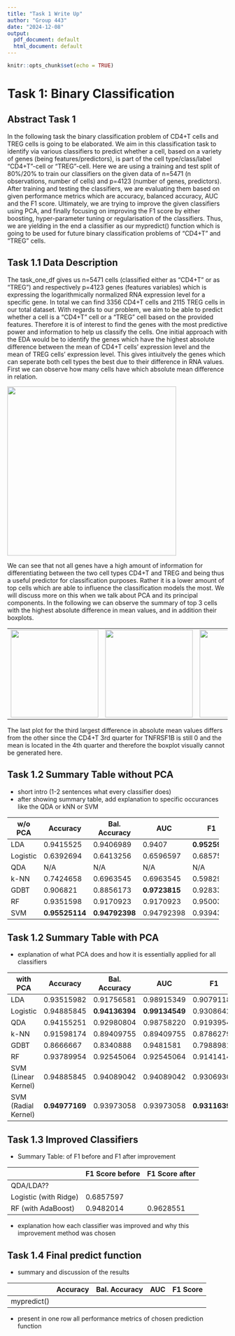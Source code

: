 ```yaml
---
title: "Task 1 Write Up"
author: "Group 443"
date: "2024-12-08"
output:
  pdf_document: default
  html_document: default
---
```


```r
knitr::opts_chunk$set(echo = TRUE)
```

# Task 1: Binary Classification

## Abstract Task 1

In the following task the binary classification problem of CD4+T cells and TREG cells is going to be elaborated. We aim in this classification task to identify via various classifiers to predict whether a cell, based on a variety of genes (being features/predictors), is part of the cell type/class/label "CD4+T"-cell or "TREG"-cell. Here we are using a training and test split of 80%/20% to train our classifiers on the given data of n=5471 (n observations, number of cells) and p=4123 (number of genes, predictors). After training and testing the classifiers, we are evaluating them based on given performance metrics which are accuracy, balanced accuracy, AUC and the F1 score. Ultimately, we are trying to improve the given classifiers using PCA, and finally focusing on improving the F1 score by either boosting, hyper-parameter tuning or regularisation of the classifiers. Thus, we are yielding in the end a classifier as our mypredict() function which is going to be used for future binary classification problems of "CD4+T" and "TREG" cells.

## Task 1.1 Data Description

The task_one_df gives us n=5471 cells (classified either as "CD4+T" or as "TREG") and respectively p=4123 genes (features variables) which is expressing the logarithmically normalized RNA expression level for a specific gene. In total we can find 3356 CD4+T cells and 2115 TREG cells in our total dataset. With regards to our problem, we aim to be able to predict whether a cell is a "CD4+T" cell or a "TREG" cell based on the provided features. Therefore it is of interest to find the genes with the most predictive power and information to help us classify the cells. One initial approach with the EDA would be to identify the genes which have the highest absolute difference between the mean of CD4+T cells' expression level and the mean of TREG cells' expression level. This gives intiuitvely the genes which can seperate both cell types the best due to their difference in RNA values. First we can observe how many cells have which absolute mean difference in relation.

![](images/004_443-01.png){width="386"}

We can see that not all genes have a high amount of information for differentiating between the two cell types CD4+T and TREG and being thus a useful predictor for classification purposes. Rather it is a lower amount of top cells which are able to influence the classification models the most. We will discuss more on this when we talk about PCA and its principal components. In the following we can observe the summary of top 3 cells with the highest absolute difference in mean values, and in addition their boxplots.

|                                         |                                         |                                      |
|-------------------------|-------------------------|-----------------------|
| ![](images/001_443-01.png){width="200"} | ![](images/002_443-01.png){width="200"} | ![](images/003_443.png){width="200"} |

The last plot for the third largest difference in absolute mean values differs from the other since the CD4+T 3rd quarter for TNFRSF1B is still 0 and the mean is located in the 4th quarter and therefore the boxplot visually cannot be generated here.

## Task 1.2 Summary Table without PCA

-   short intro (1-2 sentences what every classifier does)
-   after showing summary table, add explanation to specific occurances like the QDA or kNN or SVM

+-------------+----------------+----------------+---------------+---------------+
| w/o PCA     | Accuracy       | Bal. Accuracy  | AUC           | F1            |
+=============+================+================+===============+===============+
| LDA         | 0.9415525      | 0.9406989      | 0.9407        | **0.9525926** |
+-------------+----------------+----------------+---------------+---------------+
| Logistic    | 0.6392694      | 0.6413256      | 0.6596597     | 0.6857597     |
+-------------+----------------+----------------+---------------+---------------+
| QDA         | N/A            | N/A            | N/A           | N/A           |
+-------------+----------------+----------------+---------------+---------------+
| k-NN        | 0.7424658      | 0.6963545      | 0.6963545     | 0.5982906     |
+-------------+----------------+----------------+---------------+---------------+
| GDBT        | 0.906821       | 0.8856173      | **0.9723815** | 0.9283372     |
+-------------+----------------+----------------+---------------+---------------+
| RF          | 0.9351598      | 0.9170923      | 0.9170923     | 0.9500352     |
+-------------+----------------+----------------+---------------+---------------+
| SVM         | **0.95525114** | **0.94792398** | 0.94792398    | 0.9394314     |
+-------------+----------------+----------------+---------------+---------------+

## Task 1.2 Summary Table with PCA

-   explanation of what PCA does and how it is essentially applied for all classifiers

| with PCA            | Accuracy       | Bal. Accuracy  | AUC            | F1             |
|---------------|---------------|---------------|---------------|-------------|
| LDA                 | 0.93515982     | 0.91756581     | 0.98915349     | 0.90791180     |
| Logistic            | 0.94885845     | **0.94136394** | **0.99134549** | 0.93086420     |
| QDA                 | 0.94155251     | 0.92980804     | 0.98758220     | 0.91939547     |
| k-NN                | 0.91598174     | 0.89409755     | 0.89409755     | 0.87862797     |
| GDBT                | 0.8666667      | 0.8340888      | 0.9481581      | 0.7988981      |
| RF                  | 0.93789954     | 0.92545064     | 0.92545064     | 0.91414141     |
| SVM (Linear Kernel) | 0.94885845     | 0.94089042     | 0.94089042     | 0.93069307     |
| SVM (Radial Kernel) | **0.94977169** | 0.93973058     | 0.93973058     | **0.93116395** |

## Task 1.3 Improved Classifiers

-   Summary Table: of F1 before and F1 after improvement

|                       | F1 Score before | F1 Score after |
|-----------------------|-----------------|----------------|
| QDA/LDA??             |                 |                |
| Logistic (with Ridge) | 0.6857597       |                |
| RF (with AdaBoost)    | 0.9482014       | 0.9628551      |

-   explanation how each classifier was improved and why this improvement method was chosen

## Task 1.4 Final predict function

-   summary and discussion of the results

|             | Accuracy | Bal. Accuracy | AUC | F1 Score |
|-------------|----------|---------------|-----|----------|
| mypredict() |          |               |     |          |

-   present in one row all performance metrics of chosen prediction function
